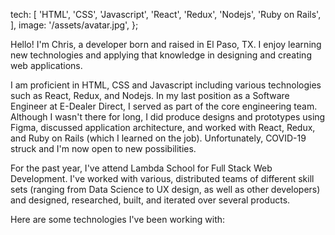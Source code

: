   tech: [
    'HTML',
    'CSS',
    'Javascript',
    'React',
    'Redux',
    'Nodejs',
    'Ruby on Rails',
  ],
  image: '/assets/avatar.jpg',
};

Hello! I'm Chris, a developer born and raised in El Paso, TX. I enjoy learning new technologies and applying that knowledge in designing and creating web applications.

I am proficient in HTML, CSS and Javascript including various technologies such as React, Redux, and Nodejs. In my last position as a Software Engineer at E-Dealer Direct, I served as part of the core engineering team. Although I wasn't there for long, I did produce designs and prototypes using Figma, discussed application architecture, and worked with React, Redux, and Ruby on Rails (which I learned on the job). Unfortunately, COVID-19 struck and I'm now open to new possibilities.

For the past year, I've attend Lambda School for Full Stack Web Development. I've worked with various, distributed teams of different skill sets (ranging from Data Science to UX design, as well as other developers) and designed, researched, built, and iterated over several products.

Here are some technologies I've been working with:
